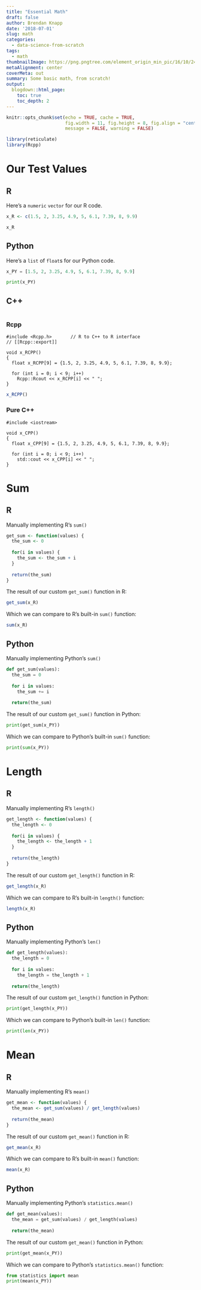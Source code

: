 ```yaml
---
title: "Essential Math"
draft: false
author: Brendan Knapp
date: '2018-07-01'
slug: math
categories:
  - data-science-from-scratch
tags:
  - math
thumbnailImage: https://png.pngtree.com/element_origin_min_pic/16/10/24/3a1a5ac4e9fede8d4e3c7e0569e156cf.jpg
metaAlignment: center
coverMeta: out
summary: Some basic math, from scratch!
output:
  blogdown::html_page:
    toc: true
    toc_depth: 2
---
```


```r
knitr::opts_chunk$set(echo = TRUE, cache = TRUE,
                      fig.width = 11, fig.height = 8, fig.align = "center",
                      message = FALSE, warning = FALSE)
```

```r
library(reticulate)
library(Rcpp)
```

# Our Test Values

## R

Here's a `numeric` `vector` for our R code.

```r
x_R <- c(1.5, 2, 3.25, 4.9, 5, 6.1, 7.39, 8, 9.9)

x_R
```



## Python

Here's a `list` of `float`s for our Python code.

```python
x_PY = [1.5, 2, 3.25, 4.9, 5, 6.1, 7.39, 8, 9.9]

print(x_PY)
```

## C++

```Rcpp
```

### Rcpp

```Rcpp
#include <Rcpp.h>       // R to C++ to R interface
// [[Rcpp::export]]

void x_RCPP()
{
  float x_RCPP[9] = {1.5, 2, 3.25, 4.9, 5, 6.1, 7.39, 8, 9.9};

  for (int i = 0; i < 9; i++)
    Rcpp::Rcout << x_RCPP[i] << " ";
}
```

```r
x_RCPP()
```

### Pure C++

```Rcpp
#include <iostream>

void x_CPP()
{
  float x_CPP[9] = {1.5, 2, 3.25, 4.9, 5, 6.1, 7.39, 8, 9.9};

  for (int i = 0; i < 9; i++)
    std::cout << x_CPP[i] << " ";
}
```





# Sum

## R

Manually implementing R's `sum()`

```r
get_sum <- function(values) {
  the_sum <- 0
  
  for(i in values) {
    the_sum <- the_sum + i
  }
  
  return(the_sum)
}
```

The result of our custom `get_sum()` function in R:

```r
get_sum(x_R)
```

Which we can compare to R's built-in `sum()` function:

```r
sum(x_R)
```


## Python

Manually implementing Python's `sum()`

```python
def get_sum(values):
  the_sum = 0
  
  for i in values:
    the_sum += i
    
  return(the_sum)
```

The result of our custom `get_sum()` function in Python:

```python
print(get_sum(x_PY))
```

Which we can compare to Python's built-in `sum()` function:

```python
print(sum(x_PY))
```

# Length

## R

Manually implementing R's `length()`

```r
get_length <- function(values) {
  the_length <- 0
  
  for(i in values) {
    the_length <- the_length + 1
  }
  
  return(the_length)
}
```

The result of our custom `get_length()` function in R:

```r
get_length(x_R)
```

Which we can compare to R's built-in `length()` function:

```r
length(x_R)
```

## Python

Manually implementing Python's `len()`

```python
def get_length(values):
  the_length = 0
  
  for i in values:
    the_length = the_length + 1
    
  return(the_length)
```

The result of our custom `get_length()` function in Python:

```python
print(get_length(x_PY))
```

Which we can compare to Python's built-in `len()` function:

```python
print(len(x_PY))
```


# Mean

## R

Manually implementing R's `mean()`

```r
get_mean <- function(values) {
  the_mean <- get_sum(values) / get_length(values)
  
  return(the_mean)
}
```

The result of our custom `get_mean()` function in R:

```r
get_mean(x_R)
```

Which we can compare to R's built-in `mean()` function:

```r
mean(x_R)
```

## Python

Manually implementing Python's `statistics.mean()`

```python
def get_mean(values):
  the_mean = get_sum(values) / get_length(values)
  
  return(the_mean)
```

The result of our custom `get_mean()` function in Python:

```python
print(get_mean(x_PY))
```

Which we can compare to Python's `statistics.mean()` function:

```python
from statistics import mean
print(mean(x_PY))
```











